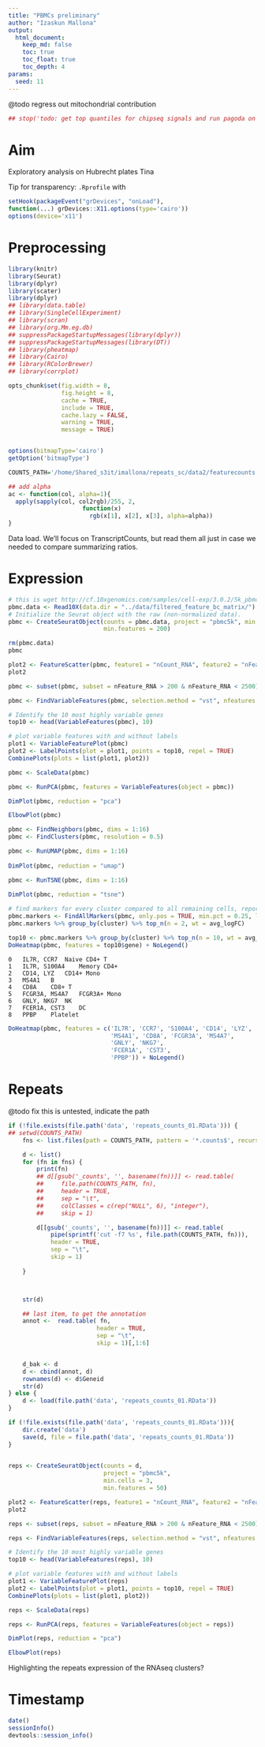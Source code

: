 ```yaml
---
title: "PBMCs preliminary"
author: "Izaskun Mallona"
output:
  html_document:
    keep_md: false
    toc: true
    toc_float: true
    toc_depth: 4
params:
  seed: 11
---
```



@todo regress out mitochondrial contribution

```r
## stop('todo: get top quantiles for chipseq signals and run pagoda on these')

```

# Aim

Exploratory analysis on Hubrecht plates Tina 

Tip for transparency: `.Rprofile` with

```r
setHook(packageEvent("grDevices", "onLoad"),
function(...) grDevices::X11.options(type='cairo'))
options(device='x11')

```
# Preprocessing

```r

library(knitr)
library(Seurat)
library(dplyr)
library(scater)
library(dplyr)
## library(data.table)
## library(SingleCellExperiment)
## library(scran)
## library(org.Mm.eg.db)
## suppressPackageStartupMessages(library(dplyr))
## suppressPackageStartupMessages(library(DT))
## library(pheatmap)
## library(Cairo)
## library(RColorBrewer)
## library(corrplot)

opts_chunk$set(fig.width = 8,
               fig.height = 8,
               cache = TRUE,
               include = TRUE,
               cache.lazy = FALSE,
               warning = TRUE,
               message = TRUE)


options(bitmapType='cairo')
getOption('bitmapType')
```

```r
COUNTS_PATH='/home/Shared_s3it/imallona/repeats_sc/data2/featurecounts'
```

```r
## add alpha
ac <- function(col, alpha=1){
  apply(sapply(col, col2rgb)/255, 2, 
                     function(x) 
                       rgb(x[1], x[2], x[3], alpha=alpha))  
}

```

Data load. We'll focus on TranscriptCounts, but read them all just in case we needed to compare summarizing ratios.

# Expression

```r


# this is wget http://cf.10xgenomics.com/samples/cell-exp/3.0.2/5k_pbmc_v3/5k_pbmc_v3_filtered_feature_bc_matrix.tar.gz
pbmc.data <- Read10X(data.dir = "../data/filtered_feature_bc_matrix/")
# Initialize the Seurat object with the raw (non-normalized data).
pbmc <- CreateSeuratObject(counts = pbmc.data, project = "pbmc5k", min.cells = 3,
                           min.features = 200)

rm(pbmc.data)
pbmc
```

```r
plot2 <- FeatureScatter(pbmc, feature1 = "nCount_RNA", feature2 = "nFeature_RNA")
plot2
```

```r
pbmc <- subset(pbmc, subset = nFeature_RNA > 200 & nFeature_RNA < 2500)
```

```r
pbmc <- FindVariableFeatures(pbmc, selection.method = "vst", nfeatures = 2000)

# Identify the 10 most highly variable genes
top10 <- head(VariableFeatures(pbmc), 10)

# plot variable features with and without labels
plot1 <- VariableFeaturePlot(pbmc)
plot2 <- LabelPoints(plot = plot1, points = top10, repel = TRUE)
CombinePlots(plots = list(plot1, plot2))
```

```r
pbmc <- ScaleData(pbmc)
```

```r
pbmc <- RunPCA(pbmc, features = VariableFeatures(object = pbmc))
```

```r
DimPlot(pbmc, reduction = "pca")
```

```r
ElbowPlot(pbmc)
```

```r
pbmc <- FindNeighbors(pbmc, dims = 1:16)
pbmc <- FindClusters(pbmc, resolution = 0.5)
```

```r
pbmc <- RunUMAP(pbmc, dims = 1:16)
                
DimPlot(pbmc, reduction = "umap")
```


```r
pbmc <- RunTSNE(pbmc, dims = 1:16)
                
DimPlot(pbmc, reduction = "tsne")
```

```r
# find markers for every cluster compared to all remaining cells, report only the positive ones
pbmc.markers <- FindAllMarkers(pbmc, only.pos = TRUE, min.pct = 0.25, logfc.threshold = 0.25)
pbmc.markers %>% group_by(cluster) %>% top_n(n = 2, wt = avg_logFC)
```

```r
top10 <- pbmc.markers %>% group_by(cluster) %>% top_n(n = 10, wt = avg_logFC)
DoHeatmap(pbmc, features = top10$gene) + NoLegend()
```

```
0	IL7R, CCR7	Naive CD4+ T
1	IL7R, S100A4	Memory CD4+
2	CD14, LYZ	CD14+ Mono
3	MS4A1	B
4	CD8A	CD8+ T
5	FCGR3A, MS4A7	FCGR3A+ Mono
6	GNLY, NKG7	NK
7	FCER1A, CST3	DC
8	PPBP	Platelet
```

```r
DoHeatmap(pbmc, features = c('IL7R', 'CCR7', 'S100A4', 'CD14', 'LYZ',
                             'MS4A1', 'CD8A', 'FCGR3A', 'MS4A7',
                             'GNLY', 'NKG7',
                             'FCER1A', 'CST3',
                             'PPBP')) + NoLegend()
```

# Repeats

@todo fix this is untested, indicate the path

```r

if (!file.exists(file.path('data', 'repeats_counts_01.RData'))) {
## setwd(COUNTS_PATH)
    fns <- list.files(path = COUNTS_PATH, pattern = '*.counts$', recursive = TRUE)

    d <- list()
    for (fn in fns) {
        print(fn)
        ## d[[gsub('_counts', '', basename(fn))]] <- read.table(
        ##     file.path(COUNTS_PATH, fn),
        ##     header = TRUE,
        ##     sep = "\t",
        ##     colClasses = c(rep("NULL", 6), "integer"),
        ##     skip = 1)

        d[[gsub('_counts', '', basename(fn))]] <- read.table(
            pipe(sprintf('cut -f7 %s', file.path(COUNTS_PATH, fn))),            
            header = TRUE,
            sep = "\t",
            skip = 1)
        
    }



    str(d)

    ## last item, to get the annotation
    annot <-  read.table( fn,
                         header = TRUE,
                         sep = "\t",
                         skip = 1)[,1:6]


    d_bak <- d
    d <- cbind(annot, d)
    rownames(d) <- d$Geneid
    str(d)
} else {
    d <- load(file.path('data', 'repeats_counts_01.RData'))
}
```

```r
if (!file.exists(file.path('data', 'repeats_counts_01.RData'))){
    dir.create('data')
    save(d, file = file.path('data', 'repeats_counts_01.RData'))
}
    
```


```r
reps <- CreateSeuratObject(counts = d,
                           project = "pbmc5k",
                           min.cells = 3,
                           min.features = 50)


```


```r
plot2 <- FeatureScatter(reps, feature1 = "nCount_RNA", feature2 = "nFeature_RNA")
plot2
```

```r
reps <- subset(reps, subset = nFeature_RNA > 200 & nFeature_RNA < 2500)
```

```r
reps <- FindVariableFeatures(reps, selection.method = "vst", nfeatures = 2000)

# Identify the 10 most highly variable genes
top10 <- head(VariableFeatures(reps), 10)

# plot variable features with and without labels
plot1 <- VariableFeaturePlot(reps)
plot2 <- LabelPoints(plot = plot1, points = top10, repel = TRUE)
CombinePlots(plots = list(plot1, plot2))
```

```r
reps <- ScaleData(reps)
```

```r
reps <- RunPCA(reps, features = VariableFeatures(object = reps))
```

```r
DimPlot(reps, reduction = "pca")
```

```r
ElbowPlot(reps)
```

Highlighting the repeats expression of the RNAseq clusters?



# Timestamp

```r
date()
sessionInfo()
devtools::session_info()

```
